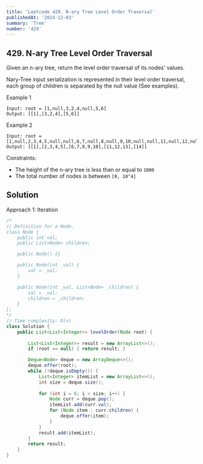 ```yaml
---
title: 'Leetcode 429. N-ary Tree Level Order Traversal'
publishedAt: '2024-12-03'
summary: 'Tree'
number: '429'
---
```


## 429. N-ary Tree Level Order Traversal

Given an n-ary tree, return the level order traversal of its nodes' values.

Nary-Tree input serialization is represented in their level order traversal, each group of children is separated by the null value (See examples).


Example 1
`````
Input: root = [1,null,3,2,4,null,5,6]
Output: [[1],[3,2,4],[5,6]]
`````

Example 2
`````
Input: root = [1,null,2,3,4,5,null,null,6,7,null,8,null,9,10,null,null,11,null,12,null,13,null,null,14]
Output: [[1],[2,3,4,5],[6,7,8,9,10],[11,12,13],[14]]
`````

Constraints:

- The height of the n-ary tree is less than or equal to `1000`
- The total number of nodes is between `[0, 10^4]`

## Solution
Approach 1: Iteration
````JAVA
/*
// Definition for a Node.
class Node {
    public int val;
    public List<Node> children;

    public Node() {}

    public Node(int _val) {
        val = _val;
    }

    public Node(int _val, List<Node> _children) {
        val = _val;
        children = _children;
    }
};
*/
// Time complexity: O(n)
class Solution {
    public List<List<Integer>> levelOrder(Node root) {
        
        List<List<Integer>> result = new ArrayList<>();
        if (root == null) { return result; }

        Deque<Node> deque = new ArrayDeque<>();
        deque.offer(root);
        while (!deque.isEmpty()) {
            List<Integer> itemList = new ArrayList<>();
            int size = deque.size();
            
            for (int i = 0; i < size; i++) {
                Node curr = deque.pop();
                itemList.add(curr.val);
                for (Node item : curr.children) {
                    deque.offer(item);
                }
            }
            result.add(itemList);
        }
        return result;
    }
}
````